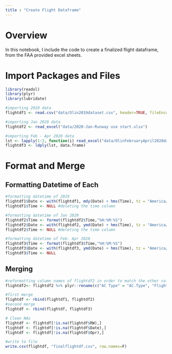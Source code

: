 ```yaml
---
title : "Create Flight Dataframe"
---
```


# Overview 

In this notebook, I include the code to create a finalized flight dataframe, from the FAA provided excel sheets. 

# Import Packages and Files 

```r
library(readxl)
library(plyr)
library(lubridate)
```


```r
#importing 2019 data 
flightdf1 <- read.csv("data/Olin2019dataset.csv", header=TRUE, fileEncoding="UTF-8-BOM")

#importing Jan 2020 data
flightdf2 <- read_excel("data/2020-Jan-Runway use start.xlsx")

#importing Feb - Apr 2020 data
lst <- lapply(1:3, function(i) read_excel("data/OlinFebruaryApril2020dataset.xlsx", sheet = i))
flightdf3 <- ldply(lst, data.frame)
```


# Format and Merge 

## Formatting Datetime of Each 
```r
#formatting datetime of 2019
flightdf1$Date <- with(flightdf1, mdy(Date) + hms(Time), tz = "America/New_York") #combining and setting timezone
flightdf1$Time <- NULL #deleting the time column

#formatting datetime of Jan 2020
flightdf2$Time <- format(flightdf2$Time,"%H:%M:%S")
flightdf2$Date <- with(flightdf2, ymd(Date) + hms(Time), tz = "America/New_York") #combining and setting timezone
flightdf2$Time <- NULL #deleting the time column

#formatting datetime of Feb- Apr 2020
flightdf3$Time <- format(flightdf3$Time,"%H:%M:%S")
flightdf3$Date <- with(flightdf3, ymd(Date) + hms(Time), tz = "America/New_York") #combining and setting timezone
flightdf3$Time <- NULL

```

## Merging 

```r
#reformatting column names of flightdf2 in order to match the other column names 
flightdf2<- flightdf2 %>% plyr::rename(c("AC Type" = "AC.Type", "Flight ID" = "Flight.ID","Reg No." = "Reg.No.","Dest/Orig" = "Dest.Orig" ))

#first merge
flightdf <- rbind(flightdf1, flightdf2) 
#second merge 
flightdf <- rbind(flightdf, flightdf3) 

# Clean NAs 
flightdf <- flightdf[!is.na(flightdf$RW),] 
flightdf <- flightdf[!is.na(flightdf$Date),]
flightdf <- flightdf[!is.na(flightdf$Opr),] 

#write to file 
write.csv(flightdf, "finalflightdf.csv", row.names=F)

```

